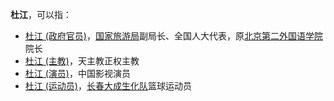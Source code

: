 '''杜江'''，可以指：
* [[杜江_(政府官员)|杜江 (政府官员)]]，[[国家旅游局|国家旅游局]]副局长、全国人大代表，原[[北京第二外国语学院|北京第二外国语学院]]院长
* [[杜江_(主教)|杜江 (主教)]]，天主教正权主教
* [[杜江_(演员)|杜江 (演员)]]，中国影视演员
* [[杜江_(运动员)|杜江 (运动员)]]，[[吉林东北虎篮球俱乐部|长春大成生化队]]篮球运动员

{{disambig|cat=二字杜姓人名消歧义}}